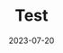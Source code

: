 ---
title: Test
date: 2023-07-20
excerpt: This is my first post
tags: [next.js, blog, static blog, tailwind, mdx, contentlayer]
---